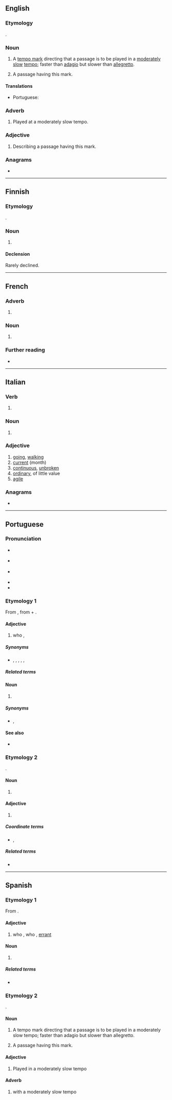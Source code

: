 ==English==

===Etymology===
{{bor|en|it|andante}}.

===Noun===
{{en-noun}}

# {{lb|en|music}} A [[tempo mark]] directing that a passage is to be played in a [[moderate]]ly [[slow]] [[tempo]]; faster than [[adagio]] but slower than [[allegretto]].
# {{lb|en|music}} A passage having this mark.

====Translations====
{{trans-top|passage played in a moderately slow tempo}}
* Portuguese: {{t|pt|andante|m}}
{{trans-mid}}
{{trans-bottom}}

===Adverb===
{{en-adv|-}}

# {{lb|en|music}} Played at a moderately slow tempo.

===Adjective===
{{en-adj|-}}

# {{lb|en|music}} Describing a passage having this mark.

===Anagrams===
* {{l|en|Dantean}}

----

==Finnish==

===Etymology===
{{bor|fi|it|andante}}.

===Noun===
{{fi-noun}}

# {{l|en|andante}}

====Declension====
Rarely declined.
{{fi-decl-nalle|andant|||a}}

----

==French==
{{wikipedia|lang=fr}}

===Adverb===
{{fr-adv}}

# {{lb|fr|music}} {{l|en|andante}}

===Noun===
{{fr-noun|m}}

# {{lb|fr|music}} {{l|en|andante}}

===Further reading===
* {{R:TLFi}}

----

==Italian==

===Verb===
{{head|it|present participle}}

# {{inflection of|andare||pres|part|lang=it}}

===Noun===
{{it-noun|m}}

# {{lb|it|music}} {{l|en|andante}}

===Adjective===
{{it-adj|andant|e|i}}

# [[going]], [[walking]]
# [[current]] (month)
# [[continuous]], [[unbroken]]
# [[ordinary]], of little value
# [[agile]]

===Anagrams===
* {{l|it|dannate}}

----

==Portuguese==

===Pronunciation===
* {{a|Portugal}} {{IPA|/ɐ̃.ˈdɐ̃.tɨ/|lang=pt}}
* {{a|Brazil}} {{IPA|/ɐ̃.ˈdɐ̃.t͡ɕɪ/|lang=pt}}
* {{a|South Brazil}} {{IPA|/ɐ̃.ˈdɐ̃.te/|lang=pt}}
* {{hyphenation|an|dan|te|lang=pt}}
* {{rhymes|ɐ̃ntʃi|lang=pt}}

===Etymology 1===
From {{der|pt|roa-opt|andante}}, from {{m|roa-opt|andar||to walk}} + {{m|roa-opt|-ante}}.

====Adjective====
{{pt-adj|andant|e}}

# who {{l|en|roam|roams}}, {{l|en|wander|wanders}}
#: {{ux|pt|Cavaleiro '''andante'''.|translation=Knight-'''errant'''.|inline=1}}

=====Synonyms=====
* {{l|pt|erradio}}, {{l|pt|errante}}, {{l|pt|itinerante}}, {{l|pt|vagabundo}}, {{l|pt|vagamundo}}, {{l|pt|vagante}}

=====Related terms=====
{{rel3|lang=pt|{{l|pt|andada}}
|{{l|pt|andador}}
|{{l|pt|andamento}}
|{{l|pt|andança}}
|{{l|pt|andar}}
|{{l|pt|andarilhar}}
|{{l|pt|andarilho}}
}}

====Noun====
{{pt-noun|mf|s}}

# {{l|en|roamer}} {{gloss|one who roams}}

=====Synonyms=====
* {{l|pt|itinerante}}, {{l|pt|vagabundo}}

====See also====
* {{l|pt|ambulante}}

===Etymology 2===
{{bor|pt|it|andante||going}}.

====Noun====
{{pt-noun|m|s}}

# {{lb|pt|music}} {{l|en|andante}} {{gloss|passage to be played in a moderately slow tempo}}

====Adjective====
{{pt-adj|andant|e}}

# {{lb|pt|music}} {{l|en|andante}} {{gloss|played in a moderately slow tempo}}

=====Coordinate terms=====
* {{l|pt|alegro}}, {{l|pt|adágio}}

=====Related terms=====
* {{l|pt|andantino}}

{{catlangname|pt|terms with multiple etymologies}}

----

==Spanish==

===Etymology 1===
From {{affix|es|andar|gloss1=to walk|-ante}}.

====Adjective====
{{es-adj|andant|e}}

# who {{l|en|roam|roams}}, who {{l|en|wander|wanders}}, [[errant]]
#: {{ux|es|Cavaleiro '''andante'''.|translation=Knight-'''errant'''.}}

====Noun====
{{es-noun|mf|s}}

# {{l|en|roamer}} {{gloss|one who roams}}

=====Related terms=====
* {{l|es|andar}}

===Etymology 2===
{{bor|es|it|andante||going}}.

====Noun====
{{es-noun|m|s}}

# {{lb|es|music}} A tempo mark directing that a passage is to be played in a moderately slow tempo; faster than adagio but slower than allegretto.
# {{lb|es|music}} A passage having this mark.

====Adjective====
{{es-adj|andant|e}}

# {{lb|es|music}} Played in a moderately slow tempo

====Adverb====
{{es-adv|comp=y}}

# {{lb|es|music}} with a moderately slow tempo